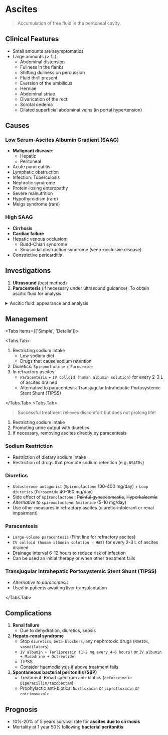 # Ascites

> Accumulation of free fluid in the peritoneal cavity.


## Clinical Features

- Small amounts are asymptomatics
- Large amounts (> 1L):
  - Abdominal distension
  - Fullness in the flanks
  - Shifting dullness on percussion
  - Fluid thrill present
  - Eversion of the umbilicus
  - Herniae
  - Abdominal striae
  - Divarication of the recti
  - Scrotal oedema
  - Dilated superficial abdominal veins (in portal hypertension)

## Causes

### Low Serum-Ascites Albumin Gradient (SAAG)

- **Malignant disease**:
  - Hepatic
  - Peritoneal
- Acute pancreatitis
- Lymphatic obstruction
- Infection: Tuberculosis
- Nephrotic syndrome
- Protein-losing enteropathy
- Severe malnutrition
- Hypothyroidism (rare)
- Meigs syndrome (rare)

### High SAAG

- **Cirrhosis**
- **Cardiac failure**
- Hepatic venous occlusion:
  - Budd-Chiari syndrome
  - Sinusoidal obstruction syndrome (veno-occlusive disease)
- Constrictive pericarditis

## Investigations

1. **Ultrasound** (best method)
1. **Paracentesis** (if necessary under ultrasound guidance): To obtain ascitic fluid for analysis

<details>
<summary>Ascitic fluid: appearance and analysis</summary>

Appearance

- **Cirrhosis**: Clear, straw-coloured or light green
- **Malignant disease**: Bloody
- **Infection**: Cloudy
- **Biliary communication**: Heavy bile staining
- **Lymphatic obstruction**: Milky-white (chylous)

Useful Investigations

- Total albumin (plus serum albumin) and protein: To calculate serum-ascites albumin gradient (SAAG)
- Amylase
- Neutrophil count
- Cytology
- Microscopy and culture

> SAAG: \> 11 g/L & Total protein concentration > 30 g/L → Portal hypertension (96%)
> SAAG: < 11g/L → Nephrotic syndrome, Protein-losing enteropathy, Severe malnutrition

</details>

## Management

<Tabs items={['Simple', 'Details']}>

<Tabs.Tab>

1. Restricting sodium intake
   - Low sodium diet
   - Drugs that cause sodium retention
1. Diuretics: `Spironolactone` + `Furosemide`
1. In refractory ascites:
   - `Paracentesis` + `IV colloid (human albumin solution)` for every 2-3 L of ascites drained
   - Alternative to paracentesis: Transjugular Intrahepatic Portosystemic Stent Shunt (TIPSS)

</Tabs.Tab>
<Tabs.Tab>

> Successful treatment relieves discomfort but does not prolong life!

1. Restricting sodium intake
1. Promoting urine output with diuretics
1. If necessary, removing ascites directly by paracentesis

### Sodium Restriction

- Restriction of dietary sodium intake
- Restriction of drugs that promote sodium retention (e.g. `NSAIDs`)

### Diuretics

- `Aldosterone antagonist` (`Spironolactone` 100-400 mg/day) + `Loop diuretics` (`Furosemide` 40-160 mg/day)
- Side effect of `spironolactone` : ~~Painful gynaecomastia~~, ~~Hyperkalaemia~~
- _Alternative to `spironolactone`_: `Amiloride` (5-10 mg/day)
- Use other measures in refractory ascites (diuretic-intolerant or renal impairment)

### Paracentesis

- `Large-volume paracentesis` (First line for refractory ascites)
- `IV colloid (human albumin solution - HAS)` for every 2-3 L of ascites drained
- Drainage interval 6-12 hours to reduce risk of infection
- Can be used an initial therapy or when other treatment fails

### Transjugular Intrahepatic Portosystemic Stent Shunt (TIPSS)

- _Alternative to paracentesis_
- Used in patients awaiting liver transplantation

</Tabs.Tab>

</Tabs>

## Complications

1. **Renal failure**
   - Due to dehydration, diuretics, sepsis
1. **Hepato-renal syndrome**
   - Stop `diuretics`, `beta-blockers`, any nephrotoxic drugs (`NSAIDs`, `vasodilators`)
   - `IV albumin + Terlipressin (1-2 mg every 4-6 hours)` or `IV albumin + Midodrine + Octreotide`
   - TIPSS
   - Consider haemodialysis if above treatment fails
1. **Spontaneous bacterial peritonitis (SBP)**
   - Treatment: Broad spectrum anti-biotics (`cefotaxime` or `piperacillin/tazobactam`)
   - Prophylactic anti-biotics: `Norfloxacin` or `ciprofloxacin` or `cotrimoxazole`

## Prognosis

- 10%-20% of 5 years survival rate for **ascites due to cirrhosis**
- Mortality at 1 year 50% following **bacterial peritonitis**
